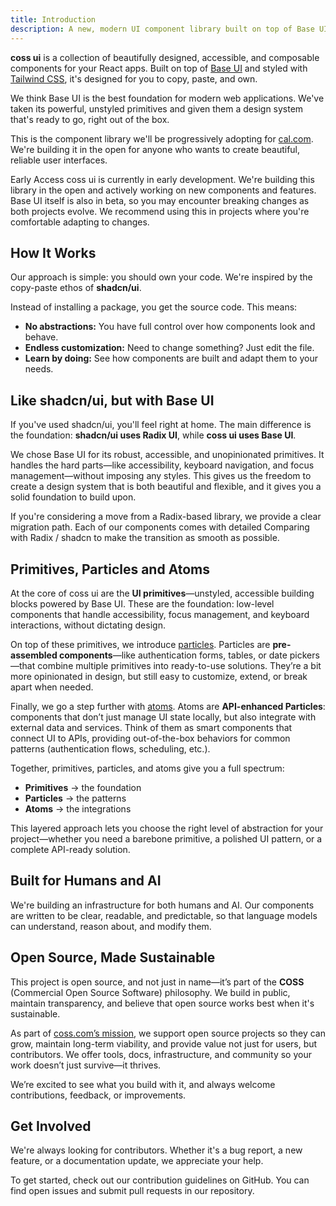 ```yaml
---
title: Introduction
description: A new, modern UI component library built on top of Base UI. Built for developers and AI.
---
```


**coss ui** is a collection of beautifully designed, accessible, and composable components for your React apps. Built on top of [Base UI](https://base-ui.com/) and styled with [Tailwind CSS](https://tailwindcss.com/), it's designed for you to copy, paste, and own.

We think Base UI is the best foundation for modern web applications. We've taken its powerful, unstyled primitives and given them a design system that's ready to go, right out of the box.

This is the component library we'll be progressively adopting for [cal.com](https://cal.com). We're building it in the open for anyone who wants to create beautiful, reliable user interfaces.

<Alert className="bg-muted/24">
  <InfoIcon />
  <AlertTitle>Early Access</AlertTitle>
  <AlertDescription>
    coss ui is currently in early development. We're building this library
    in the open and actively working on new components and features. Base UI
    itself is also in beta, so you may encounter breaking changes as both
    projects evolve. We recommend using this in projects where you're
    comfortable adapting to changes.
  </AlertDescription>
</Alert>

## How It Works

Our approach is simple: you should own your code. We're inspired by the copy-paste ethos of **shadcn/ui**.

Instead of installing a package, you get the source code. This means:

- **No abstractions:** You have full control over how components look and behave.
- **Endless customization:** Need to change something? Just edit the file.
- **Learn by doing:** See how components are built and adapt them to your needs.

## Like shadcn/ui, but with Base UI

If you've used shadcn/ui, you'll feel right at home. The main difference is the foundation: **shadcn/ui uses Radix UI**, while **coss ui uses Base UI**.

We chose Base UI for its robust, accessible, and unopinionated primitives. It handles the hard parts—like accessibility, keyboard navigation, and focus management—without imposing any styles. This gives us the freedom to create a design system that is both beautiful and flexible, and it gives you a solid foundation to build upon.

If you're considering a move from a Radix-based library, we provide a clear migration path. Each of our components comes with detailed Comparing with Radix / shadcn to make the transition as smooth as possible.

## Primitives, Particles and Atoms

At the core of coss ui are the **UI primitives**—unstyled, accessible building blocks powered by Base UI. These are the foundation: low-level components that handle accessibility, focus management, and keyboard interactions, without dictating design.

On top of these primitives, we introduce [particles](/ui/particles). Particles are **pre-assembled components**—like authentication forms, tables, or date pickers—that combine multiple primitives into ready-to-use solutions. They’re a bit more opinionated in design, but still easy to customize, extend, or break apart when needed.

Finally, we go a step further with [atoms](https://cal.com/atoms). Atoms are **API-enhanced Particles**: components that don’t just manage UI state locally, but also integrate with external data and services. Think of them as smart components that connect UI to APIs, providing out-of-the-box behaviors for common patterns (authentication flows, scheduling, etc.).

Together, primitives, particles, and atoms give you a full spectrum:

- **Primitives** → the foundation
- **Particles** → the patterns
- **Atoms** → the integrations

This layered approach lets you choose the right level of abstraction for your project—whether you need a barebone primitive, a polished UI pattern, or a complete API-ready solution.

## Built for Humans and AI

We're building an infrastructure for both humans and AI. Our components are written to be clear, readable, and predictable, so that language models can understand, reason about, and modify them.

## Open Source, Made Sustainable

This project is open source, and not just in name—it’s part of the **COSS** (Commercial Open Source Software) philosophy. We build in public, maintain transparency, and believe that open source works best when it's sustainable.

As part of [coss.com’s mission](https://coss.com), we support open source projects so they can grow, maintain long-term viability, and provide value not just for users, but contributors. We offer tools, docs, infrastructure, and community so your work doesn’t just survive—it thrives.

We’re excited to see what you build with it, and always welcome contributions, feedback, or improvements.

## Get Involved

We're always looking for contributors. Whether it's a bug report, a new feature, or a documentation update, we appreciate your help.

To get started, check out our contribution guidelines on GitHub. You can find open issues and submit pull requests in our repository.
